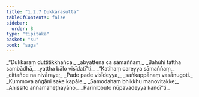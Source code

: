 ```yaml
---
title: "1.2.7 Dukkarasutta"
tableOfContents: false
sidebar:
  order: 8
type: "tipitaka"
basket: "su"
book: "saga"
---
```



<DynamicBreadcrumb />

<Division number="17" book="saga">

<Paragraph number="55" type="verses" book="saga">
_“Dukkaraṃ duttitikkhañca,_  
_abyattena ca sāmaññaṃ;_  
_Bahūhi tattha sambādhā,_  
_yattha bālo visīdatī”ti._  

</Paragraph>

<Paragraph number="56" type="verses" book="saga">
_“Katihaṃ careyya sāmaññaṃ,_  
_cittañce na nivāraye;_  
_Pade pade visīdeyya,_  
_saṅkappānaṃ vasānugoti._  

</Paragraph>

<Paragraph number="57" type="verses" book="saga">
_Kummova aṅgāni sake kapāle,_  
_Samodahaṃ bhikkhu manovitakke;_  
_Anissito aññamaheṭhayāno,_  
_Parinibbuto nūpavadeyya kañcī”ti._
</Paragraph>
</Division>